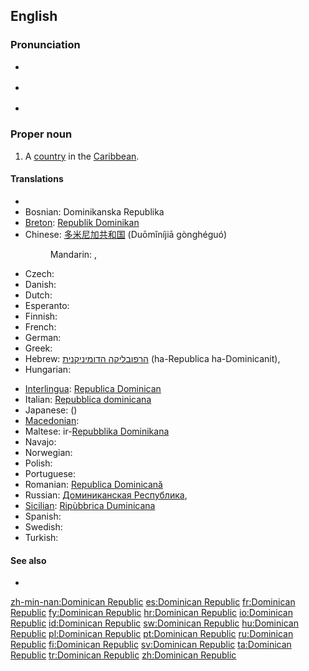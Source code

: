 ==English==
{{wikipedia}}

===Pronunciation===
* {{a|UK}} {{IPA|/dɒmˌɪn.ɪ.kən ɹɪˈpʌb.lɪk/}}
* {{a|US}} {{IPA|/doʊˌmɪn.ɪ.kən ɹəˈpʌb.lɪk/}}
* {{audio|en-us-Dominican Republic.ogg|Audio (US)}}

===Proper noun===
{{en-proper noun}}

# A [[country]] in the [[Caribbean]].

====Translations====
{{trans-top|country in the Caribbean}}
* {{trreq|Arabic}}
* Bosnian: Dominikanska Republika {{f}}
* [[Breton]]: [[Republik Dominikan]]
* Chinese: [[多米尼加共和国]] (Duōmǐníjiā gònghéguó)
*: Mandarin: {{t|zh|多米尼加共和國|sc=Hani}}, {{t|zh|多米尼加共和国|tr=Duōmǐníjiā gònghéguó|sc=Hani}}
* Czech: {{t-|cs|Dominikánská republika|f}}
* Danish: {{t-|da|Dominikanske Republik}}
* Dutch: {{t+|nl|Dominicaanse Republiek}}
* Esperanto: {{t-|eo|Domingo|xs=Esperanto}}
* Finnish: {{t+|fi|Dominikaaninen tasavalta}}
* French: {{t+|fr|République dominicaine}}
* German: {{t+|de|Dominikanische Republik}}
* Greek: {{t+|el|Δομινικανή Δημοκρατία|f|tr=Dominikaní Dimokratía}}
* Hebrew: [[הרפובליקה הדומיניקנית]] (ha-Republica ha-Dominicanit), {{t|he|הרפובליקה הדומיניקנית|f|tr=ha-Republica ha-Dominicanit|sc=Hebr}}
* Hungarian: {{t+|hu|Dominikai Köztársaság}}
{{trans-mid}}
* [[Interlingua]]: [[Republica Dominican]]
* Italian: [[Repubblica dominicana]]
* Japanese: {{t-|ja|ドミニカ共和国|tr=Dominika kyōwakoku}} ({{Jpan|ドミニカきょうわこく}})
* [[Macedonian]]: {{t|mk|Доминиканска Република|f|tr=Dominikánska Repúblika}}
* Maltese: ir-[[Repubblika Dominikana]]
* Navajo: {{tø|nv|Domingo bikéyah}}
* Norwegian: {{t-|no|Den dominikanske republikk}}
* Polish: {{t+|pl|Dominikana}}
* Portuguese: {{t+|pt|República Dominicana}}
* Romanian: [[Republica Dominicană]]
* Russian: [[Доминиканская Республика]], {{t|ru|Доминиканская Республика|f|tr=Dominikánskaja Respúblika|sc=Cyrl}}
* [[Sicilian]]: [[Ripùbbrica Duminicana]] {{f}}
* Spanish: {{t+|es|República Dominicana}}
* Swedish: {{t+|sv|Dominikanska republiken}}
* Turkish: {{t+|tr|Dominik Cumhuriyeti}}
{{trans-bottom}}

====See also====
* {{list|en|countries of North America}}

[[zh-min-nan:Dominican Republic]]
[[es:Dominican Republic]]
[[fr:Dominican Republic]]
[[fy:Dominican Republic]]
[[hr:Dominican Republic]]
[[io:Dominican Republic]]
[[id:Dominican Republic]]
[[sw:Dominican Republic]]
[[hu:Dominican Republic]]
[[pl:Dominican Republic]]
[[pt:Dominican Republic]]
[[ru:Dominican Republic]]
[[fi:Dominican Republic]]
[[sv:Dominican Republic]]
[[ta:Dominican Republic]]
[[tr:Dominican Republic]]
[[zh:Dominican Republic]]
